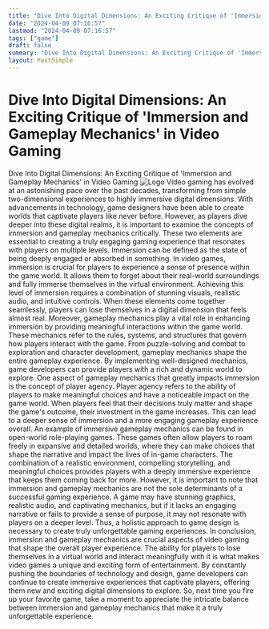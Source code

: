 ```yaml
---
title: "Dive Into Digital Dimensions: An Exciting Critique of 'Immersion and Gameplay Mechanics' in Video Gaming"
date: "2024-04-09 07:16:57"
lastmod: "2024-04-09 07:16:57"
tags: ["game"]
draft: false
summary: "Dive Into Digital Dimensions: An Exciting Critique of 'Immersion and Gameplay Mechanics' in Video Gaming"
layout: PostSimple
---
```

# Dive Into Digital Dimensions: An Exciting Critique of 'Immersion and Gameplay Mechanics' in Video Gaming
Dive Into Digital Dimensions: An Exciting Critique of 'Immersion and Gameplay Mechanics' in Video Gaming
<img alt="Logo" class="lazyImg" data-src="https://cdn.seniorsselection.com/src_image/065e1a55e58f67e8d57a10a8b31025e6.webp" src="/statics/image/loading.webp"/>
Video gaming has evolved at an astonishing pace over the past decades, transforming from simple two-dimensional experiences to highly immersive digital dimensions. With advancements in technology, game designers have been able to create worlds that captivate players like never before. However, as players dive deeper into these digital realms, it is important to examine the concepts of immersion and gameplay mechanics critically. These two elements are essential to creating a truly engaging gaming experience that resonates with players on multiple levels.
Immersion can be defined as the state of being deeply engaged or absorbed in something. In video games, immersion is crucial for players to experience a sense of presence within the game world. It allows them to forget about their real-world surroundings and fully immerse themselves in the virtual environment. Achieving this level of immersion requires a combination of stunning visuals, realistic audio, and intuitive controls. When these elements come together seamlessly, players can lose themselves in a digital dimension that feels almost real.
Moreover, gameplay mechanics play a vital role in enhancing immersion by providing meaningful interactions within the game world. These mechanics refer to the rules, systems, and structures that govern how players interact with the game. From puzzle-solving and combat to exploration and character development, gameplay mechanics shape the entire gameplay experience. By implementing well-designed mechanics, game developers can provide players with a rich and dynamic world to explore.
One aspect of gameplay mechanics that greatly impacts immersion is the concept of player agency. Player agency refers to the ability of players to make meaningful choices and have a noticeable impact on the game world. When players feel that their decisions truly matter and shape the game's outcome, their investment in the game increases. This can lead to a deeper sense of immersion and a more engaging gameplay experience overall.
An example of immersive gameplay mechanics can be found in open-world role-playing games. These games often allow players to roam freely in expansive and detailed worlds, where they can make choices that shape the narrative and impact the lives of in-game characters. The combination of a realistic environment, compelling storytelling, and meaningful choices provides players with a deeply immersive experience that keeps them coming back for more.
However, it is important to note that immersion and gameplay mechanics are not the sole determinants of a successful gaming experience. A game may have stunning graphics, realistic audio, and captivating mechanics, but if it lacks an engaging narrative or fails to provide a sense of purpose, it may not resonate with players on a deeper level. Thus, a holistic approach to game design is necessary to create truly unforgettable gaming experiences.
In conclusion, immersion and gameplay mechanics are crucial aspects of video gaming that shape the overall player experience. The ability for players to lose themselves in a virtual world and interact meaningfully with it is what makes video games a unique and exciting form of entertainment. By constantly pushing the boundaries of technology and design, game developers can continue to create immersive experiences that captivate players, offering them new and exciting digital dimensions to explore. So, next time you fire up your favorite game, take a moment to appreciate the intricate balance between immersion and gameplay mechanics that make it a truly unforgettable experience.
        